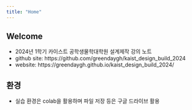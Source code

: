 ---
title: "Home"
---

## Welcome

- 2024년 1학기 카이스트 공학생물학대학원 설계제작 강의 노트 
- github site: https://github.com/greendaygh/kaist_design_build_2024
- website: https://greendaygh.github.io/kaist_design_build_2024/

## 환경

- 실습 환경은 colab을 활용하며 파일 저장 등은 구글 드라이브 활용 